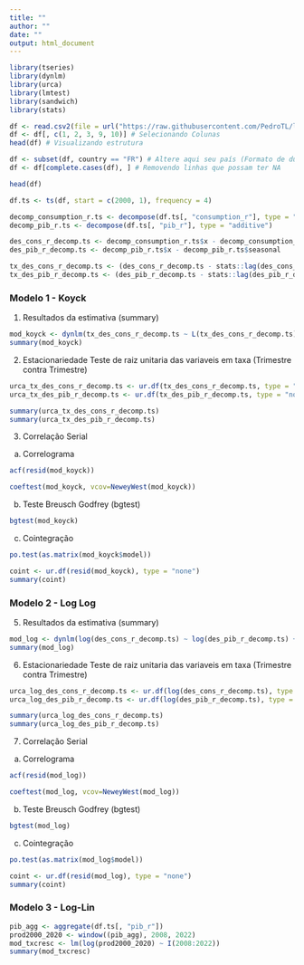 ```yaml
---
title: ""
author: ""
date: ""
output: html_document
---
```


```r
library(tseries)
library(dynlm)
library(urca) 
library(lmtest) 
library(sandwich)
library(stats)
```

```r
df <- read.csv2(file = url("https://raw.githubusercontent.com/PedroTL/lab-econometria-2/main/df_p2/df_p2.csv")) # Abrindo dados GITHUB
df <- df[, c(1, 2, 3, 9, 10)] # Selecionando Colunas
head(df) # Visualizando estrutura
```

```r
df <- subset(df, country == "FR") # Altere aqui seu país (Formato de duas Letras)
df <- df[complete.cases(df), ] # Removendo linhas que possam ter NA
```

```r
head(df)
```

```r
df.ts <- ts(df, start = c(2000, 1), frequency = 4)
```

```r
decomp_consumption_r.ts <- decompose(df.ts[, "consumption_r"], type = "additive")
decomp_pib_r.ts <- decompose(df.ts[, "pib_r"], type = "additive")
```

```r
des_cons_r_decomp.ts <- decomp_consumption_r.ts$x - decomp_consumption_r.ts$seasonal
des_pib_r_decomp.ts <- decomp_pib_r.ts$x - decomp_pib_r.ts$seasonal
```

```r
tx_des_cons_r_decomp.ts <- (des_cons_r_decomp.ts - stats::lag(des_cons_r_decomp.ts, -1))/stats::lag(des_cons_r_decomp.ts, -1) * 100
tx_des_pib_r_decomp.ts <- (des_pib_r_decomp.ts - stats::lag(des_pib_r_decomp.ts, -1))/stats::lag(des_pib_r_decomp.ts, -1) * 100
```

### Modelo 1 - Koyck

1. Resultados da estimativa (summary)

```r
mod_koyck <- dynlm(tx_des_cons_r_decomp.ts ~ L(tx_des_cons_r_decomp.ts) + tx_des_pib_r_decomp.ts)
summary(mod_koyck)
```

2. Estacionariedade Teste de raiz unitaria das variaveis em taxa (Trimestre contra Trimestre)

```r
urca_tx_des_cons_r_decomp.ts <- ur.df(tx_des_cons_r_decomp.ts, type = "none") # Sem intercepto nem tendencia
urca_tx_des_pib_r_decomp.ts <- ur.df(tx_des_pib_r_decomp.ts, type = "none") # Sem intercepto nem tendencia
```

```r
summary(urca_tx_des_cons_r_decomp.ts)
summary(urca_tx_des_pib_r_decomp.ts)
```

3) Correlação Serial

a) Correlograma

```r
acf(resid(mod_koyck))
```

```r
coeftest(mod_koyck, vcov=NeweyWest(mod_koyck))
```

b) Teste Breusch Godfrey (bgtest)

```r
bgtest(mod_koyck)
```

c) Cointegração

```r
po.test(as.matrix(mod_koyck$model))
```

```r
coint <- ur.df(resid(mod_koyck), type = "none")
summary(coint)
```

### Modelo 2 - Log Log

5. Resultados da estimativa (summary)

```r
mod_log <- dynlm(log(des_cons_r_decomp.ts) ~ log(des_pib_r_decomp.ts) + L(log(des_cons_r_decomp.ts)))
summary(mod_log)
```

6. Estacionariedade Teste de raiz unitaria das variaveis em taxa (Trimestre contra Trimestre)

```r
urca_log_des_cons_r_decomp.ts <- ur.df(log(des_cons_r_decomp.ts), type = "trend")
urca_log_des_pib_r_decomp.ts <- ur.df(log(des_pib_r_decomp.ts), type = "trend")
```

```r
summary(urca_log_des_cons_r_decomp.ts)
summary(urca_log_des_pib_r_decomp.ts)
```

7) Correlação Serial

a) Correlograma

```r
acf(resid(mod_log))
```

```r
coeftest(mod_log, vcov=NeweyWest(mod_log))
```


b) Teste Breusch Godfrey (bgtest)

```r
bgtest(mod_log)
```

c) Cointegração

```r
po.test(as.matrix(mod_log$model))
```

```r
coint <- ur.df(resid(mod_log), type = "none")
summary(coint)
```

### Modelo 3 - Log-Lin

```r
pib_agg <- aggregate(df.ts[, "pib_r"])
prod2000_2020 <- window((pib_agg), 2008, 2022)
mod_txcresc <- lm(log(prod2000_2020) ~ I(2008:2022))
summary(mod_txcresc) 
```

